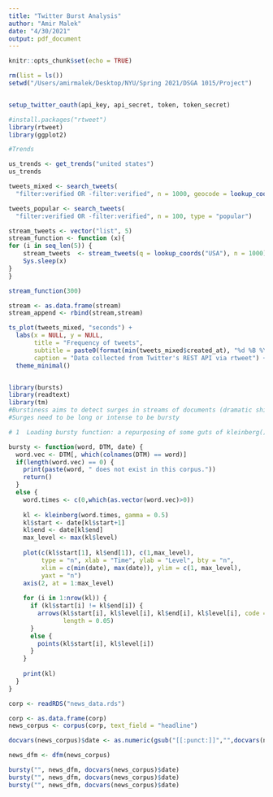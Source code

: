 ```yaml
---
title: "Twitter Burst Analysis"
author: "Amir Malek"
date: "4/30/2021"
output: pdf_document
---
```


```r
knitr::opts_chunk$set(echo = TRUE)
```

```r

rm(list = ls())
setwd("/Users/amirmalek/Desktop/NYU/Spring 2021/DSGA 1015/Project")

```

```r


```


```r

setup_twitter_oauth(api_key, api_secret, token, token_secret)

```


```r

#install.packages("rtweet")
library(rtweet)
library(ggplot2)
```


```r
#Trends

us_trends <- get_trends("united states")
us_trends

```


```r

tweets_mixed <- search_tweets(
  "filter:verified OR -filter:verified", n = 1000, geocode = lookup_coords("usa"), since = "2021-04-29", include_rts = FALSE, until = "2021-05-01", retryonratelimit = TRUE)

```
```r

tweets_popular <- search_tweets(
  "filter:verified OR -filter:verified", n = 100, type = "popular")

```


```r

stream_tweets <- vector("list", 5)
stream_function <- function (x){
for (i in seq_len(5)) {
    stream_tweets  <- stream_tweets(q = lookup_coords("USA"), n = 1000)
    Sys.sleep(x)
}
}

stream_function(300)
```
```r

stream <- as.data.frame(stream)
stream_append <- rbind(stream,stream)

```

```r

ts_plot(tweets_mixed, "seconds") +
  labs(x = NULL, y = NULL,
       title = "Frequency of tweets",
       subtitle = paste0(format(min(tweets_mixed$created_at), "%d %B %Y"), " to ", format(max(tweets_mixed$created_at),"%d %B %Y")),
       caption = "Data collected from Twitter's REST API via rtweet") +
  theme_minimal()


```


```r



```



```r

library(bursts)
library(readtext)
library(tm)
#Burstiness aims to detect surges in streams of documents (dramatic shifts in usage over time)
#Surges need to be long or intense to be bursty

# 1  Loading bursty function: a repurposing of some guts of kleinberg()

bursty <- function(word, DTM, date) {
  word.vec <- DTM[, which(colnames(DTM) == word)]
  if(length(word.vec) == 0) {
    print(paste(word, " does not exist in this corpus."))
    return()
  } 
  else {
    word.times <- c(0,which(as.vector(word.vec)>0))
    
    kl <- kleinberg(word.times, gamma = 0.5)
    kl$start <- date[kl$start+1]
    kl$end <- date[kl$end]
    max_level <- max(kl$level)
    
    plot(c(kl$start[1], kl$end[1]), c(1,max_level),
         type = "n", xlab = "Time", ylab = "Level", bty = "n",
         xlim = c(min(date), max(date)), ylim = c(1, max_level),
         yaxt = "n")
    axis(2, at = 1:max_level)
    
    for (i in 1:nrow(kl)) {
      if (kl$start[i] != kl$end[i]) {
        arrows(kl$start[i], kl$level[i], kl$end[i], kl$level[i], code = 3, angle = 90,
               length = 0.05)
      } 
      else {
        points(kl$start[i], kl$level[i])
      }
    }
    
    print(kl)
  }
}

corp <- readRDS("news_data.rds")

corp <- as.data.frame(corp)
news_corpus <- corpus(corp, text_field = "headline")

docvars(news_corpus)$date <- as.numeric(gsub("[[:punct:]]","",docvars(news_corpus)$date))

news_dfm <- dfm(news_corpus)

bursty("", news_dfm, docvars(news_corpus)$date)
bursty("", news_dfm, docvars(news_corpus)$date)
bursty("", news_dfm, docvars(news_corpus)$date)


```


```r



```


```r



```


```r



```